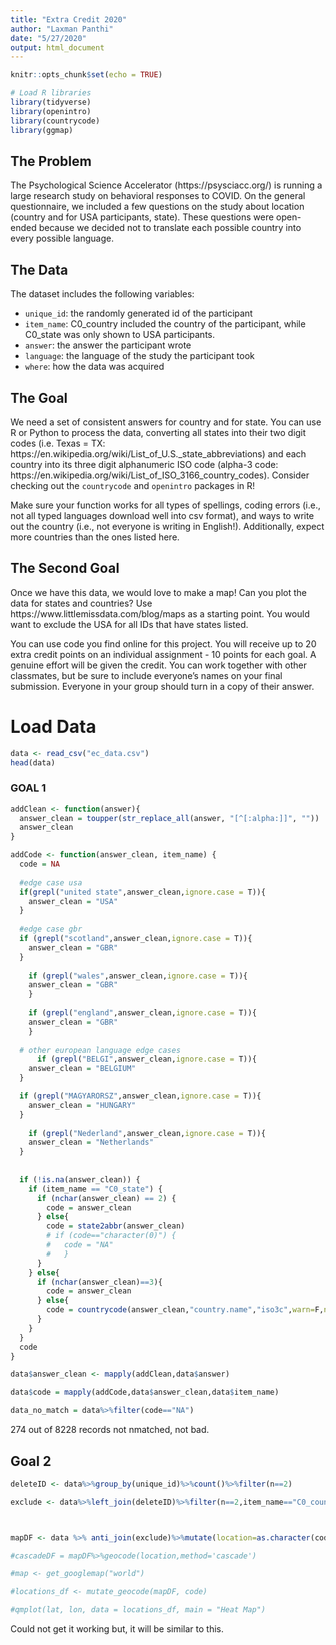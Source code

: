 ```yaml
---
title: "Extra Credit 2020"
author: "Laxman Panthi"
date: "5/27/2020"
output: html_document
---
```


```r
knitr::opts_chunk$set(echo = TRUE)
```

```r
# Load R libraries
library(tidyverse)
library(openintro)
library(countrycode)
library(ggmap)
```
## The Problem

The Psychological Science Accelerator (https://psysciacc.org/) is running a large research study on behavioral responses to COVID. On the general questionnaire, we included a few questions on the study about location (country and for USA participants, state). These questions were open-ended because we decided not to translate each possible country into every possible language. 

## The Data

The dataset includes the following variables:

- `unique_id`: the randomly generated id of the participant
- `item_name`: C0_country included the country of the participant, while C0_state was only shown to USA participants.
- `answer`: the answer the participant wrote
- `language`: the language of the study the participant took 
- `where`: how the data was acquired

## The Goal

We need a set of consistent answers for country and for state. You can use R or Python to process the data, converting all states into their two digit codes (i.e. Texas = TX: https://en.wikipedia.org/wiki/List_of_U.S._state_abbreviations) and each country into its three digit alphanumeric ISO code (alpha-3 code: https://en.wikipedia.org/wiki/List_of_ISO_3166_country_codes). Consider checking out the `countrycode`  and `openintro` packages in R!

Make sure your function works for all types of spellings, coding errors (i.e., not all typed languages download well into csv format), and ways to write out the country (i.e., not everyone is writing in English!). Additionally, expect more countries than the ones listed here. 

## The Second Goal

Once we have this data, we would love to make a map! Can you plot the data for states and countries? Use https://www.littlemissdata.com/blog/maps as a starting point. You would want to exclude the USA for all IDs that have states listed. 

You can use code you find online for this project. You will receive up to 20 extra credit points on an individual assignment - 10 points for each goal. A genuine effort will be given the credit. You can work together with other classmates, but be sure to include everyone's names on your final submission. Everyone in your group should turn in a copy of their answer. 

# Load Data
```r
data <- read_csv("ec_data.csv")
head(data)
```

### GOAL 1
```r
addClean <- function(answer){
  answer_clean = toupper(str_replace_all(answer, "[^[:alpha:]]", ""))
  answer_clean
}

addCode <- function(answer_clean, item_name) {
  code = NA
  
  #edge case usa
  if(grepl("united state",answer_clean,ignore.case = T)){
    answer_clean = "USA"
  }
  
  #edge case gbr
  if (grepl("scotland",answer_clean,ignore.case = T)){
    answer_clean = "GBR"
  }
  
    if (grepl("wales",answer_clean,ignore.case = T)){
    answer_clean = "GBR"
    }
  
    if (grepl("england",answer_clean,ignore.case = T)){
    answer_clean = "GBR"
    }
  
  # other european language edge cases
      if (grepl("BELGI",answer_clean,ignore.case = T)){
    answer_clean = "BELGIUM"
  }

  if (grepl("MAGYARORSZ",answer_clean,ignore.case = T)){
    answer_clean = "HUNGARY"
  }
  
    if (grepl("Nederland",answer_clean,ignore.case = T)){
    answer_clean = "Netherlands"
  }
  
    
  if (!is.na(answer_clean)) {
    if (item_name == "C0_state") {
      if (nchar(answer_clean) == 2) {
        code = answer_clean
      } else{
        code = state2abbr(answer_clean)
        # if (code=="character(0)") {
        #   code = "NA"
        #   }
      }
    } else{
      if (nchar(answer_clean)==3){
        code = answer_clean
      } else{
        code = countrycode(answer_clean,"country.name","iso3c",warn=F,nomatch = "NA")
      }
    }
  }
  code
}

data$answer_clean <- mapply(addClean,data$answer)

data$code = mapply(addCode,data$answer_clean,data$item_name)

data_no_match = data%>%filter(code=="NA")
```
 274 out of 8228 records not nmatched, not bad.


## Goal 2

```r
deleteID <- data%>%group_by(unique_id)%>%count()%>%filter(n==2)

exclude <- data%>%left_join(deleteID)%>%filter(n==2,item_name=="C0_country")



mapDF <- data %>% anti_join(exclude)%>%mutate(location=as.character(code))%>%select(unique_id,location)%>%filter(nchar(location)>0)

#cascadeDF = mapDF%>%geocode(location,method='cascade')

#map <- get_googlemap("world")

#locations_df <- mutate_geocode(mapDF, code)

#qmplot(lat, lon, data = locations_df, main = "Heat Map")


```

Could not get it working but, it will be similar to this.

